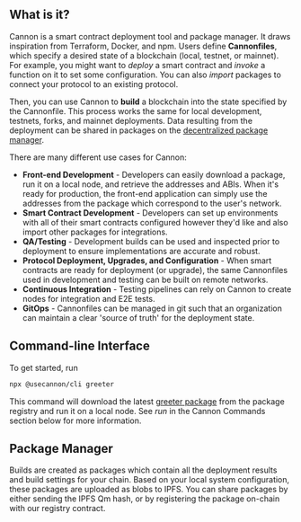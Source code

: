 ## What is it?

Cannon is a smart contract deployment tool and package manager. It draws inspiration from Terraform, Docker, and npm. Users define **Cannonfiles**, which specify a desired state of a blockchain (local, testnet, or mainnet). For example, you might want to _deploy_ a smart contract and _invoke_ a function on it to set some configuration. You can also _import_ packages to connect your protocol to an existing protocol.

Then, you can use Cannon to **build** a blockchain into the state specified by the Cannonfile. This process works the same for local development, testnets, forks, and mainnet deployments. Data resulting from the deployment can be shared in packages on the [decentralized package manager](/packages).

There are many different use cases for Cannon:

- **Front-end Development** - Developers can easily download a package, run it on a local node, and retrieve the addresses and ABIs. When it's ready for production, the front-end application can simply use the addresses from the package which correspond to the user's network.
- **Smart Contract Development** - Developers can set up environments with all of their smart contracts configured however they'd like and also import other packages for integrations.
- **QA/Testing** - Development builds can be used and inspected prior to deployment to ensure implementations are accurate and robust.
- **Protocol Deployment, Upgrades, and Configuration** - When smart contracts are ready for deployment (or upgrade), the same Cannonfiles used in development and testing can be built on remote networks.
- **Continuous Integration** - Testing pipelines can rely on Cannon to create nodes for integration and E2E tests.
- **GitOps** - Cannonfiles can be managed in git such that an organization can maintain a clear 'source of truth' for the deployment state.

## Command-line Interface

To get started, run

```bash
npx @usecannon/cli greeter
```

This command will download the latest [greeter package](/packages/greeter) from the package registry and run it on a local node. See _run_ in the Cannon Commands section below for more information.

## Package Manager

Builds are created as packages which contain all the deployment results and build settings for your chain. Based on your local system configuration, these packages are uploaded as blobs to IPFS. You can share packages by either sending the IPFS Qm hash, or by registering the package on-chain with our registry contract.
